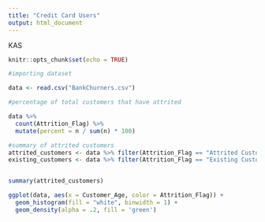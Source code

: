 ```yaml
---
title: "Credit Card Users"
output: html_document
---
```

KAS

```r
knitr::opts_chunk$set(echo = TRUE)
```

```r
#importing dataset

data <- read.csv("BankChurners.csv")

```

```r
#percentage of total customers that have attrited

data %>%
  count(Attrition_Flag) %>%
  mutate(percent = n / sum(n) * 100)

```

```r
#summary of attrited customers
attrited_customers <- data %>% filter(Attrition_Flag == "Attrited Customer")
existing_customers <- data %>% filter(Attrition_Flag == "Existing Customer")


summary(attrited_customers)

ggplot(data, aes(x = Customer_Age, color = Attrition_Flag)) +
  geom_histogram(fill = "white", binwidth = 1) +
  geom_density(alpha = .2, fill = 'green')

```

